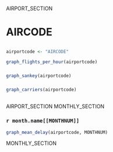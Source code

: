 AIRPORT_SECTION

# AIRCODE {data-navmenu="Airport Overviews"}

##

###

```r
airportcode <- "AIRCODE"

graph_flights_per_hour(airportcode)
```

###
```r
graph_sankey(airportcode)
```

###
```r
graph_carriers(airportcode)
```

## {.tabset}

AIRPORT_SECTION
MONTHLY_SECTION

### `r month.name[[MONTHNUM]]`

```r
graph_mean_delay(airportcode, MONTHNUM)
```


MONTHLY_SECTION
